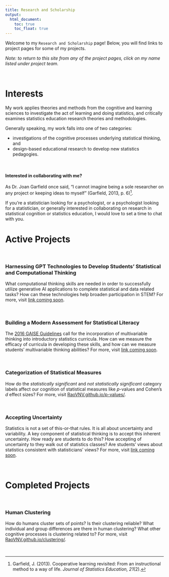 ```yaml
---
title: Research and Scholarship
output: 
  html_document:
    toc: true
    toc_float: true
---
```

<!--
Welcome to my research and scholarship page! Below, you will find information on my interests, links to project pages for my work, and my research values. 
-->

Welcome to my `Research and Scholarship` page! Below, you will find links to project pages for some of my projects. 

*Note: to return to this site from any of the project pages, click on my name listed under project team.*

<br>

# Interests

My work applies theories and methods from the cognitive and learning sciences to investigate the act of learning and doing statistics, and critically examines statistics education research theories and methodologies. 

Generally speaking, my work falls into one of two categories: 

- investigations of the cognitive processes underlying statistical thinking, and
- design-based educational research to develop new statistics pedagogies. 

<br> 

#### Interested in collaborating with me? 

As Dr. Joan Garfield once said, "I cannot imagine being a sole researcher on any project or keeping ideas to myself" (Garfield, 2013, p. 6)^[Garfield, J. (2013). Cooperative learning revisited: From an instructional method to a way of life. *Journal of Statistics Education, 21*(2).]. 

If you're a statistician looking for a psychologist, or a psychologist looking for a statistician, or generally interested in collaborating on research in statistical cognition or statistics education, I would love to set a time to chat with you. 

# Active Projects

<br> 

### Harnessing GPT Technologies to Develop Students' Statistical and Computational Thinking

What computational thinking skills are needed in order to successfully utilize generative AI applications to complete statistical and data related tasks? How can these technologies help broaden participation in STEM? For more, visit [link coming soon](). 

<br> 

### Building a Modern Assessment for Statistical Literacy

The [2016 GAISE Guidelines](https://www.amstat.org/docs/default-source/amstat-documents/gaisecollege_full.pdf) call for the incorporation of multivariable thinking into introductory statistics curricula. How can we measure the efficacy of curricula in developing these skills, and how can we measure students' multivariable thinking abilities? For more, visit [link coming soon]().

<br>

### Categorization of Statistical Measures

How do the *statistically significant* and *not statistically significant* category labels affect our cognition of statistical measures like *p*-values and Cohen's *d* effect sizes? For more, visit [RaoVNV.github.io/p-values/](/p-values/).

<br>


### Accepting Uncertainty

Statistics is not a set of this-or-that rules. It is all about uncertainty and variability. A key component of statistical thinking is to accept this inherent uncertainty. How ready are students to do this? How accepting of uncertainty to they walk out of statistics classes? Are students' views about statistics consistent with statisticians' views? For more, visit [link coming soon]().

<br>

# Completed Projects

<br> 

### Human Clustering

How do humans cluster sets of points? Is their clustering reliable? What individual and group differences are there in human clustering? What other cognitive processes is clustering related to? For more, visit [RaoVNV.github.io/clustering/](/clustering/).

<br>

<!--

### Aesthetic Mappings

How do secondary teachers reason about aesthetic mappings linking complex data structures and modern data visualizations? For more, visit [RaoVNV.github.io/Data-to-Graphs/](/Data-to-Graphs/). 

<br>

### Biostatistical Literacy

What is biostatistical literacy, and how can we promote students' biostatistical literacy skills? For more, visit [RaoVNV.github.io/BiostatLiteracyProject](/BiostatLiteracyProject/).

<br>

### Gender Inclusivity

How should we incorporate and discuss gender as an attribute in datasets used in instruction and practice in STEM courses? For more, visit [https://raovnv.github.io/GenderInclusivity/](/GenderInclusivity/).

<br>

### Vedic Inspired Pedagogies

The Vedas and BhagavadGita contain essential lessons for all humanity. How can we borrow and apply pedagogical strategies from these timeless works to any subject we teach, including statistics? For more, visit [link coming soon]().



## Social Justice in Statistics

How can instructors incorporate social justice initiatives into statistics and data science classes? For more, visit [RaoVNV.github.io/SJinStats/](/SJinStats/). 

## Context in Statistics

How should instructors navigate context in statistics classes? For more, visit [RaoVNV.github.io/Contexts/](/Contexts/). 


# Values

## Scholarship

A major influence in my development as a researcher and scholar was a book discussing four models of scholarship beyond so-called traditional research^[Boyer, E. L. (1990). *Scholarship reconsidered: Priorities of the professoriate.* Princeton University Press: Lawrenceville, NJ.]. 

My own take on Boyer's ideas is that I want my research to incorporate both theory-generation as well as theory-application. Furthermore, as a statistics education professional, I want my work to include resources to support anyone who wants to use statistical tools, including researchers in other fields. 

While one may consider research as the generation of new knowledge, I do not hold knowledge as the ultimate prize. Whether or not the theory of gravity is true, it is *empowering* -- we can board an airplane and fly around the world. I want my work to be empowering, and as my focus is on statistics education, I want to empower individuals to be able to use statistics.

## Collaboration

My work heavily relies on interdisciplinary collaboration. As Dr. Joan Garfield once said, "I cannot imagine being a sole researcher on any project or keeping ideas to myself" (Garfield, 2013, p. 6)^[Garfield, J. (2013). Cooperative learning revisited: From an instructional method to a way of life. *Journal of Statistics Education, 21*(2).]. To wit, I founded a graduate student organizing called The Link Tank, whose aim is to connect people and ideas (find out more at [z.umn.edu/TheLinkTank](https://z.umn.edu/thelinktank)). You can also read more about my approach to research and scholarship in an article I wrote for SPARK magazine ('[From Happy Hour to Co-Author: How I Found an Academic Home](https://sparkezine.com/2021/04/04/from-happy-hour-to-co-author-how-i-found-an-academic-home/)'). 
-->

